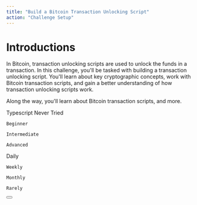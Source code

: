 ```yaml
---
title: "Build a Bitcoin Transaction Unlocking Script"
action: "Challenge Setup"
---
```


# Introductions

<IntroductionCard title="Introduction" subtitle="Welcome to the Build a Bitcoin Transaction Unlocking Script Challenge!">
  In Bitcoin, transaction unlocking scripts are used to unlock the funds in a transaction. 
  In this challenge, you'll be tasked with building a transaction unlocking script. 
  You'll learn about key cryptographic concepts, work with Bitcoin transaction scripts, and gain a better understanding of how transaction unlocking scripts work.
  
  Along the way, you'll learn about Bitcoin transaction scripts, and more.
</IntroductionCard>


<Dropdown title="Pre-challenge Assessment">
  <DropdownItem tag="language" title="Preferred Language" content="Which language would you like to use? We'll create a Git repository with starter code for you to work on.">
    Typescript
  </DropdownItem>

  <DropdownItem tag="proficiency" title="Language Proficiency" content="Which language would you like to use? We'll create a Git repository with starter code for you to work on.">
    Never Tried
    
    Beginner
    
    Intermediate
    
    Advanced
  </DropdownItem>

  <DropdownItem tag="frequency" title="Practice Frequency" content="How often do you want to practice coding?">
    Daily
    
    Weekly
    
    Monthly
    
    Rarely
  </DropdownItem>
</Dropdown>

<Button title="Continue" link="/module-2/instructions" />
